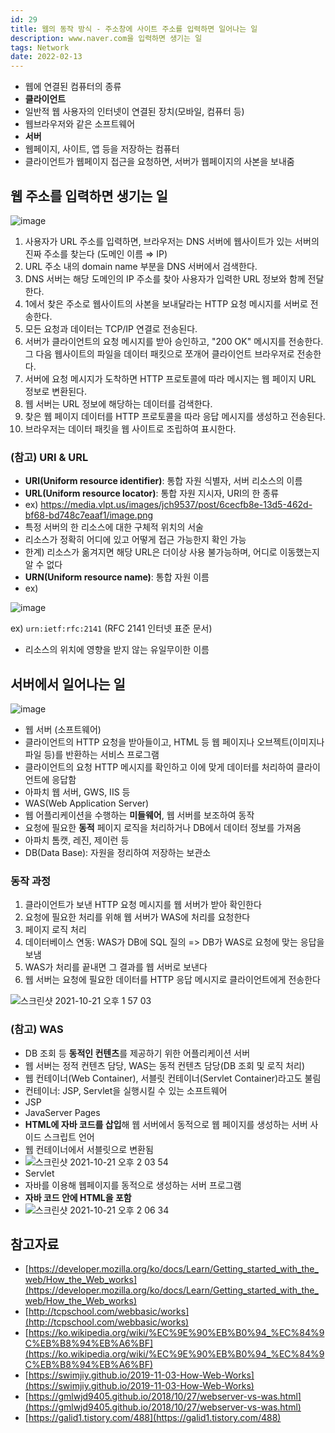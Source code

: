 ```yaml
---
id: 29
title: 웹의 동작 방식 - 주소창에 사이트 주소를 입력하면 일어나는 일
description: www.naver.com을 입력하면 생기는 일
tags: Network
date: 2022-02-13
---
```


- 웹에 연결된 컴퓨터의 종류
- **클라이언트**
- 일반적 웹 사용자의 인터넷이 연결된 장치(모바일, 컴퓨터 등)
- 웹브라우저와 같은 소프트웨어
- **서버**
- 웹페이지, 사이트, 앱 등을 저장하는 컴퓨터
- 클라이언트가 웹페이지 접근을 요청하면, 서버가 웹페이지의 사본을 보내줌

## 웹 주소를 입력하면 생기는 일

![image](https://user-images.githubusercontent.com/40057032/138212486-98e336b2-dea8-46c3-8c2a-185163788efd.png)

1. 사용자가 URL 주소를 입력하면, 브라우저는 DNS 서버에 웹사이트가 있는 서버의 진짜 주소를 찾는다 (도메인 이름 ⇒ IP)
 1. URL 주소 내의 domain name 부분을 DNS 서버에서 검색한다.
 2. DNS 서버는 해당 도메인의 IP 주소를 찾아 사용자가 입력한 URL 정보와 함께 전달한다.
2. 1에서 찾은 주소로 웹사이트의 사본을 보내달라는 HTTP 요청 메시지를 서버로 전송한다.
 1. 모든 요청과 데이터는 TCP/IP 연결로 전송된다.
3. 서버가 클라이언트의 요청 메시지를 받아 승인하고, "200 OK" 메시지를 전송한다. 그 다음 웹사이트의 파일을 데이터 패킷으로 쪼개어 클라이언트 브라우저로 전송한다.
 1. 서버에 요청 메시지가 도착하면 HTTP 프로토콜에 따라 메시지는 웹 페이지 URL 정보로 변환된다.
 2. 웹 서버는 URL 정보에 해당하는 데이터를 검색한다.
 3. 찾은 웹 페이지 데이터를 HTTP 프로토콜을 따라 응답 메시지를 생성하고 전송된다.
4. 브라우저는 데이터 패킷을 웹 사이트로 조립하여 표시한다.

### (참고) URI & URL

- **URI(Uniform resource identifier)**: 통합 자원 식별자, 서버 리소스의 이름
- **URL(Uniform resource locator)**: 통합 자원 지시자, URI의 한 종류
- ex) https://media.vlpt.us/images/jch9537/post/6cecfb8e-13d5-462d-bf68-bd748c7eaaf1/image.png
- 특정 서버의 한 리소스에 대한 구체적 위치의 서술
- 리소스가 정확히 어디에 있고 어떻게 접근 가능한지 확인 가능
- 한계) 리소스가 옮겨지면 해당 URL은 더이상 사용 불가능하며, 어디로 이동했는지 알 수 없다
- **URN(Uniform resource name)**: 통합 자원 이름
- ex)

![image](https://user-images.githubusercontent.com/40057032/138212502-96dc5ad4-4da9-4150-b86d-c82ebbd6f3a9.png)

ex) `urn:ietf:rfc:2141` (RFC 2141 인터넷 표준 문서)

  - 리소스의 위치에 영향을 받지 않는 유일무이한 이름

## 서버에서 일어나는 일

![image](https://user-images.githubusercontent.com/40057032/138212663-a9c1698a-ddf8-4734-a31c-4d60cb72a65c.png)

- 웹 서버 (소프트웨어)
- 클라이언트의 HTTP 요청을 받아들이고, HTML 등 웹 페이지나 오브젝트(이미지나 파일 등)를 반환하는 서비스 프로그램
- 클라이언트의 요청 HTTP 메시지를 확인하고 이에 맞게 데이터를 처리하여 클라이언트에 응답함
- 아파치 웹 서버, GWS, IIS 등
- WAS(Web Application Server)
- 웹 어플리케이션을 수행하는 **미들웨어**, 웹 서버를 보조하여 동작
- 요청에 필요한 **동적** 페이지 로직을 처리하거나 DB에서 데이터 정보를 가져옴
- 아파치 톰캣, 레진, 제이런 등
- DB(Data Base): 자원을 정리하여 저장하는 보관소

### 동작 과정

1. 클라이언트가 보낸 HTTP 요청 메시지를 웹 서버가 받아 확인한다
2. 요청에 필요한 처리를 위해 웹 서버가 WAS에 처리를 요청한다
 1. 페이지 로직 처리
 2. 데이터베이스 연동: WAS가 DB에 SQL 질의 => DB가 WAS로 요청에 맞는 응답을 보냄
3. WAS가 처리를 끝내면 그 결과를 웹 서버로 보낸다
4. 웹 서버는 요청에 필요한 데이터를 HTTP 응답 메시지로 클라이언트에게 전송한다

![스크린샷 2021-10-21 오후 1 57 03](https://user-images.githubusercontent.com/40057032/138214052-21805427-0115-4552-aa22-8231f3569b4f.png)

### (참고) WAS

- DB 조회 등 **동적인 컨텐츠**를 제공하기 위한 어플리케이션 서버
- 웹 서버는 정적 컨텐츠 담당, WAS는 동적 컨텐츠 담당(DB 조회 및 로직 처리)
- 웹 컨테이너(Web Container), 서블릿 컨테이너(Servlet Container)라고도 불림
- 컨테이너: JSP, Servlet을 실행시킬 수 있는 소프트웨어
- JSP
- JavaServer Pages
- **HTML에 자바 코드를 삽입**해 웹 서버에서 동적으로 웹 페이지를 생성하는 서버 사이드 스크립트 언어
- 웹 컨테이너에서 서블릿으로 변환됨
- ![스크린샷 2021-10-21 오후 2 03 54](https://user-images.githubusercontent.com/40057032/138214651-f659c8a9-8e80-40c4-baf5-e79f38912e61.png)
- Servlet
- 자바를 이용해 웹페이지를 동적으로 생성하는 서버 프로그램
- **자바 코드 안에 HTML을 포함**
- ![스크린샷 2021-10-21 오후 2 06 34](https://user-images.githubusercontent.com/40057032/138214928-9258ebd6-2548-4b3b-8a91-57f5f8a14a5e.png)


## 참고자료

- [https://developer.mozilla.org/ko/docs/Learn/Getting_started_with_the_web/How_the_Web_works](https://developer.mozilla.org/ko/docs/Learn/Getting_started_with_the_web/How_the_Web_works)
- [http://tcpschool.com/webbasic/works](http://tcpschool.com/webbasic/works)
- [https://ko.wikipedia.org/wiki/%EC%9E%90%EB%B0%94_%EC%84%9C%EB%B8%94%EB%A6%BF](https://ko.wikipedia.org/wiki/%EC%9E%90%EB%B0%94_%EC%84%9C%EB%B8%94%EB%A6%BF)
- [https://swimjiy.github.io/2019-11-03-How-Web-Works](https://swimjiy.github.io/2019-11-03-How-Web-Works)
- [https://gmlwjd9405.github.io/2018/10/27/webserver-vs-was.html](https://gmlwjd9405.github.io/2018/10/27/webserver-vs-was.html)
- [https://galid1.tistory.com/488](https://galid1.tistory.com/488)

